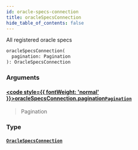 ```yaml
---
id: oracle-specs-connection
title: oracleSpecsConnection
hide_table_of_contents: false
---
```








All registered oracle specs

```graphql
oracleSpecsConnection(
  pagination: Pagination
): OracleSpecsConnection
```


### Arguments

#### [<code style={{ fontWeight: 'normal' }}>oracleSpecsConnection.<b>pagination</b></code>](#)<Bullet />[`Pagination`](/docs/testnet/graphql/inputs/pagination) <Badge class="secondary" text="input"/>
> Pagination
> 

### Type

#### [`OracleSpecsConnection`](/docs/testnet/graphql/objects/oracle-specs-connection) <Badge class="secondary" text="object"/>
> 
> 





